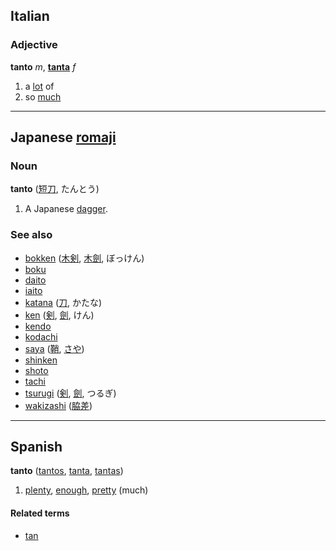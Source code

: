 ==Italian==
===Adjective===
'''tanto''' ''m'', '''[[tanta]]''' ''f''

# a [[lot]] of
# so [[much]]

----

==Japanese [[romaji]]==
===Noun===
'''tanto''' ([[短刀]], たんとう)

#A Japanese [[dagger]].

===See also===
*[[bokken]] ([[木剣]], [[木劍]], ぼっけん)
*[[boku]]
*[[daito]]
*[[iaito]]
*[[katana]] ([[刀]], かたな)
*[[ken]] ([[剣]], [[劍]], けん)
*[[kendo]]
*[[kodachi]]
*[[saya]] ([[鞘]], [[さや]])
*[[shinken]]
*[[shoto]]
*[[tachi]]
*[[tsurugi]] ([[剣]], [[劍]], つるぎ)
*[[wakizashi]] ([[脇差]])

----

==Spanish==
<!-- adv or adj? -->
'''tanto''' ([[tantos]], [[tanta]], [[tantas]])

# [[plenty]], [[enough]], [[pretty]] (much)

====Related terms====
*[[tan]]<!-- or is this just a contextual variant like santo/san? -->